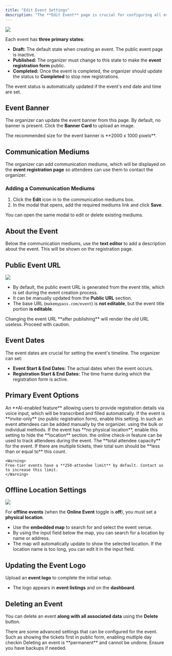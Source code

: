 ```yaml
---
title: "Edit Event Settings"
description: "The **Edit Event** page is crucial for configuring all event-related settings."
---
```


<Frame>
  <img src="/images/event/eventPage/editEvent/editEventFirstSection.png" className="rounded-lg shadow-md" />
</Frame>

Each event has **three primary states**:

- **Draft:** The default state when creating an event. The public event page is inactive.
- **Published:** The organizer must change to this state to make the **event registration form** public.
- **Completed:** Once the event is completed, the organizer should update the status to **Completed** to stop new registrations.

<Info>
The event status is automatically updated if the event's end date and time are set.
</Info>

## Event Banner

The organizer can update the event banner from this page. By default, no banner is present. Click the **Banner Card** to upload an image.

<Tip>
The recommended size for the event banner is **2000 x 1000 pixels**.
</Tip>

## Communication Mediums

The organizer can add communication mediums, which will be displayed on the **event registration page** so attendees can use them 
to contact the organizer.

### Adding a Communication Mediums

1. Click the **Edit** <Icon icon="pencil" iconType="solid" color="grey"/> icon in to the communication mediums box.
2. In the modal that opens, add the required mediums link and click **Save**.

<Info>
You can open the same modal to edit or delete existing mediums.
</Info>

## About the Event

Below the communication mediums, use the **text editor** to add a description about the event. This will be shown on the registration page.


## Public Event URL

<Frame>
  <img src="/images/event/eventPage/editEvent/editEventSecondSection.png" className="rounded-lg shadow-md" />
</Frame>

- By default, the public event URL is generated from the event title, which is set during the event creation process.
- It can be manually updated from the **Public URL** section.
- The base URL (`makemypass.com/event`) is **not editable**, but the event title portion **is editable**.

<Warning>
Changing the event URL **after publishing** will render the old URL useless. Proceed with caution.
</Warning>

## Event Dates

The event dates are crucial for setting the event's timeline. The organizer can set:

- **Event Start & End Dates:** The actual dates when the event occurs.
- **Registration Start & End Dates:** The time frame during which the registration form is active.

## Primary Event Options

<CardGroup cols={1}>
  <Card title="Audio Form Fill" icon="microphone">
    An **AI-enabled feature** allowing users to provide registration details via voice input, which will be transcribed and filled automatically.
  </Card>
  
  <Card title="Invite Only" icon="user-lock">
    If the event is **invite-only** (no public registration form), enable this setting. In 
    such an event attendees can be added manually by the organizer. using the bulk or individual methods.
  </Card>
  
  <Card title="Online Event" icon="globe">
    If the event has **no physical location**, enable this setting to hide the **location** section. the online check-in feature can be used to track attendees during the event.
  </Card>
  
  <Card title="Capacity" icon="users">
    The **total attendee capacity** for the event. If there are multiple tickets, their total sum should be **less than or equal to** this count.
    
    <Warning>
    Free-tier events have a **250-attendee limit** by default. Contact us to increase this limit.
    </Warning>
  </Card>
</CardGroup>

## Offline Location Settings

<Frame>
  <img src="/images/event/eventPage/editEvent/editEventLoc.png" className="rounded-lg shadow-md" />
</Frame>

For **offline events** (when the **Online Event** toggle is **off**), you must set a **physical location**.

- Use the **embedded map** to search for and select the event venue.
- By using the input field below the map, you can search for a location by name or address.
- The map will automatically update to show the selected location. If the location name is too long, you can edit it in the input field.

## Updating the Event Logo

Upload an **event logo** to complete the initial setup.

- The logo appears in **event listings** and on the **dashboard**.

## Deleting an Event

You can delete an event **along with all associated data** using the **Delete** button.

<CardGroup cols={1}>
  <Card title="Advanced Event Settings" icon="wrench"
   href="/event/eventPage/advanced-ticket-settings">
    There are some advanced settings that can be configured for the event. Such as
    showing the tickets first in public form, enabling mutliple day checkin 
  </Card>
</CardGroup>

<Warning>
  Deleting an event is **permanent** and cannot be undone. Ensure you have backups if needed.
</Warning>

